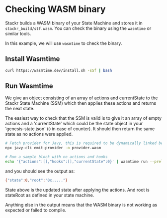 # Checking WASM binary

Stackr builds a WASM binary of your State Machine and stores it in `stackr_build/stf.wasm`. You can check the binary using the `wasmtime` or similar tools.

In this example, we will use `wasmtime` to check the binary.

## Install Wasmtime

```bash [Terminal]
curl https://wasmtime.dev/install.sh -sSf | bash
```

## Run Wasmtime

We give an object consisting of an array of actions and currentState to the Stackr State Machine (SSM) which then applies these actions and returns the next state.

The easiest way to check that the SSM is valid is to give it an array of empty actions and a 'currentState' which could be the state object in your 'genesis-state.json' (`0` in case of counter).
It should then return the same state as no actions were applied.

```bash [Terminal]
# Fetch provider for Javy, this is required to be dynamically linked before running the Wasm binary
npx javy-cli emit-provider -o provider.wasm

# Run a sample block with no actions and hooks
echo '{"actions":[],"hooks":[],"currentState":0}' | wasmtime run --preload javy_quickjs_provider_v2=provider.wasm stackr_build/stf.wasm
```

and you should see the output as:
```bash [Terminal]
{"state":0,"root":"0x....."}
```

State above is the updated state after applying the actions. And root is stateRoot as defined in your state machine.

Anything else in the output means that the WASM binary is not working as expected or failed to compile.
